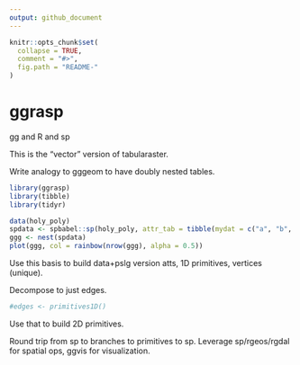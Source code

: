 ```yaml
---
output: github_document
---
```


<!-- README.md is generated from README.Rmd. Please edit that file -->

```r
knitr::opts_chunk$set(
  collapse = TRUE,
  comment = "#>",
  fig.path = "README-"
)
```

# ggrasp

gg and R and sp

This is the "vector" version of tabularaster. 

Write analogy to gggeom to have doubly nested tables. 

```r
library(ggrasp)
library(tibble)
library(tidyr)

data(holy_poly)
spdata <- spbabel::sp(holy_poly, attr_tab = tibble(mydat = c("a", "b", "c")))
ggg <- nest(spdata)
plot(ggg, col = rainbow(nrow(ggg), alpha = 0.5))
```

Use this basis to build data+pslg version atts, 1D primitives, vertices (unique). 


Decompose to just edges. 

```r
#edges <- primitives1D()
```

Use that to build 2D primitives. 

Round trip from sp to branches to primitives to sp. Leverage sp/rgeos/rgdal for spatial ops, ggvis for visualization. 

